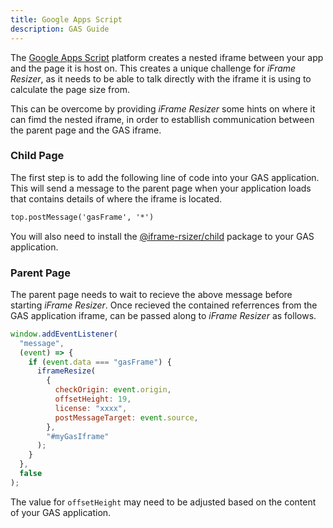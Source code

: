 ```yaml
---
title: Google Apps Script
description: GAS Guide
---
```



The [Google Apps Script](https://www.google.com/script/start/) platform creates a nested iframe between your app and the page it is host on. This creates a unique challenge for _iFrame Resizer_, as it needs to be able to talk directly with the iframe it is using to calculate the page size from.

This can be overcome by providing _iFrame Resizer_ some hints on where it can fimd the nested iframe, in order to establlish communication between the parent page and the GAS iframe.

### Child Page

The first step is to add the following line of code into your GAS application. This will send a message to the parent page when your application loads that contains details of where the iframe is located.

```html
top.postMessage('gasFrame', '*')
```

You will also need to install the [@iframe-rsizer/child](../../getting_started/#child-page-setup) package to your GAS application.

### Parent Page

The parent page needs to wait to recieve the above message before starting _iFrame Resizer_. Once recieved the contained referrences from the GAS application iframe, can be passed along to _iFrame Resizer_ as follows.

```js
window.addEventListener(
  "message",
  (event) => {
    if (event.data === "gasFrame") {
      iframeResize(
        {
          checkOrigin: event.origin,
          offsetHeight: 19,
          license: "xxxx",
          postMessageTarget: event.source,
        },
        "#myGasIframe"
      );
    }
  },
  false
);
```

The value for `offsetHeight` may need to be adjusted based on the content of your GAS application.

<License />
